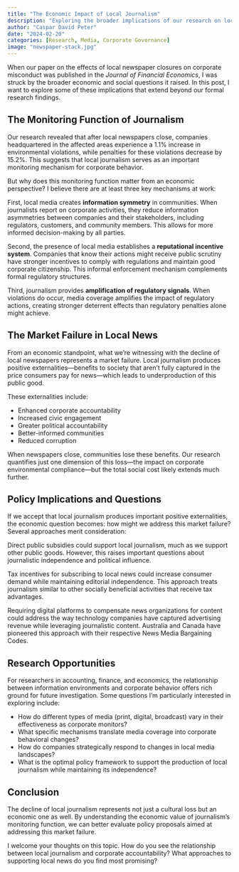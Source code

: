 ```yaml
---
title: "The Economic Impact of Local Journalism"
description: "Exploring the broader implications of our research on local newspaper closures"
author: "Caspar David Peter"
date: "2024-02-20"
categories: [Research, Media, Corporate Governance]
image: "newspaper-stack.jpg"
---
```


When our paper on the effects of local newspaper closures on corporate misconduct was published in the *Journal of Financial Economics*, I was struck by the broader economic and social questions it raised. In this post, I want to explore some of these implications that extend beyond our formal research findings.

## The Monitoring Function of Journalism

Our research revealed that after local newspapers close, companies headquartered in the affected areas experience a 1.1% increase in environmental violations, while penalties for these violations decrease by 15.2%. This suggests that local journalism serves as an important monitoring mechanism for corporate behavior.

But why does this monitoring function matter from an economic perspective? I believe there are at least three key mechanisms at work:

First, local media creates **information symmetry** in communities. When journalists report on corporate activities, they reduce information asymmetries between companies and their stakeholders, including regulators, customers, and community members. This allows for more informed decision-making by all parties.

Second, the presence of local media establishes a **reputational incentive system**. Companies that know their actions might receive public scrutiny have stronger incentives to comply with regulations and maintain good corporate citizenship. This informal enforcement mechanism complements formal regulatory structures.

Third, journalism provides **amplification of regulatory signals**. When violations do occur, media coverage amplifies the impact of regulatory actions, creating stronger deterrent effects than regulatory penalties alone might achieve.

## The Market Failure in Local News

From an economic standpoint, what we're witnessing with the decline of local newspapers represents a market failure. Local journalism produces positive externalities—benefits to society that aren't fully captured in the price consumers pay for news—which leads to underproduction of this public good.

These externalities include:

- Enhanced corporate accountability
- Increased civic engagement
- Greater political accountability
- Better-informed communities
- Reduced corruption

When newspapers close, communities lose these benefits. Our research quantifies just one dimension of this loss—the impact on corporate environmental compliance—but the total social cost likely extends much further.

## Policy Implications and Questions

If we accept that local journalism produces important positive externalities, the economic question becomes: how might we address this market failure? Several approaches merit consideration:

Direct public subsidies could support local journalism, much as we support other public goods. However, this raises important questions about journalistic independence and political influence.

Tax incentives for subscribing to local news could increase consumer demand while maintaining editorial independence. This approach treats journalism similar to other socially beneficial activities that receive tax advantages.

Requiring digital platforms to compensate news organizations for content could address the way technology companies have captured advertising revenue while leveraging journalistic content. Australia and Canada have pioneered this approach with their respective News Media Bargaining Codes.

## Research Opportunities

For researchers in accounting, finance, and economics, the relationship between information environments and corporate behavior offers rich ground for future investigation. Some questions I'm particularly interested in exploring include:

- How do different types of media (print, digital, broadcast) vary in their effectiveness as corporate monitors?
- What specific mechanisms translate media coverage into corporate behavioral changes?
- How do companies strategically respond to changes in local media landscapes?
- What is the optimal policy framework to support the production of local journalism while maintaining its independence?

## Conclusion

The decline of local journalism represents not just a cultural loss but an economic one as well. By understanding the economic value of journalism's monitoring function, we can better evaluate policy proposals aimed at addressing this market failure.

I welcome your thoughts on this topic. How do you see the relationship between local journalism and corporate accountability? What approaches to supporting local news do you find most promising?